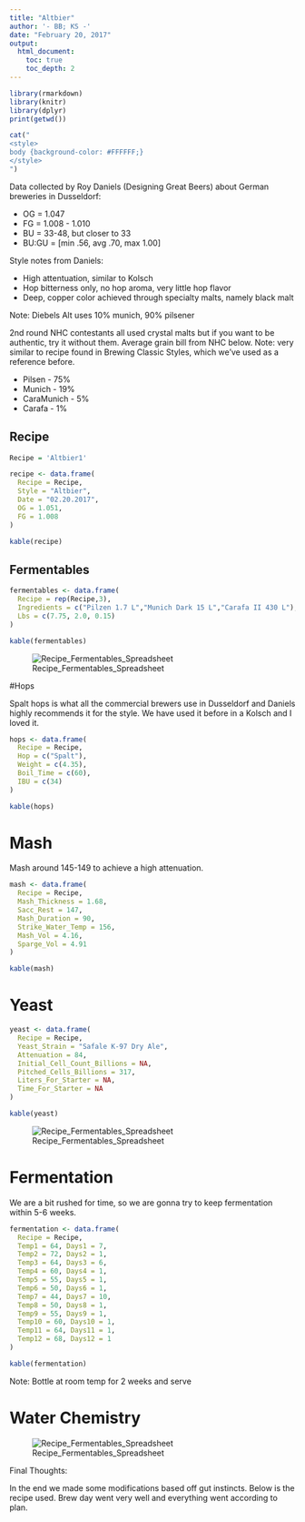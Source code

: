 ```yaml
---
title: "Altbier"
author: '- BB; KS -'
date: "February 20, 2017"
output:
  html_document:
    toc: true
    toc_depth: 2
---
```


```r
library(rmarkdown)
library(knitr)
library(dplyr)
print(getwd())
```

```r
cat("
<style>
body {background-color: #FFFFFF;}
</style>
")
```

Data collected by Roy Daniels (Designing Great Beers) about German breweries in Dusseldorf:

* OG = 1.047
* FG = 1.008 - 1.010
* BU = 33-48, but closer to 33
* BU:GU = [min .56, avg .70, max 1.00]

Style notes from Daniels:

* High attentuation, similar to Kolsch
* Hop bitterness only, no hop aroma, very little hop flavor
* Deep, copper color achieved through specialty malts, namely black malt

Note: Diebels Alt uses 10% munich, 90% pilsener

2nd round NHC contestants all used crystal malts but if you want to be authentic, try it without them. Average grain bill from NHC below. Note: very similar to recipe found in Brewing Classic Styles, which we've used as a reference before.

* Pilsen - 75%
* Munich - 19%
* CaraMunich - 5%
* Carafa - 1%

## Recipe
```r
Recipe = 'Altbier1'

recipe <- data.frame(
  Recipe = Recipe,
  Style = "Altbier",
  Date = "02.20.2017",
  OG = 1.051,
  FG = 1.008 
)

kable(recipe)
```

## Fermentables
```r
fermentables <- data.frame(
  Recipe = rep(Recipe,3),
  Ingredients = c("Pilzen 1.7 L","Munich Dark 15 L","Carafa II 430 L"),
  Lbs = c(7.75, 2.0, 0.15)
)

kable(fermentables)
```

![Recipe_Fermentables_Spreadsheet](./recipe_fermentables.png)

#Hops

Spalt hops is what all the commercial brewers use in Dusseldorf and Daniels highly recommends it for the style. We have used it before in a Kolsch and I loved it.

```r
hops <- data.frame(
  Recipe = Recipe,
  Hop = c("Spalt"),
  Weight = c(4.35),
  Boil_Time = c(60),
  IBU = c(34)
)

kable(hops)
```

# Mash

Mash around 145-149 to achieve a high attenuation.

```r
mash <- data.frame(
  Recipe = Recipe,
  Mash_Thickness = 1.68,
  Sacc_Rest = 147,
  Mash_Duration = 90,
  Strike_Water_Temp = 156,
  Mash_Vol = 4.16,
  Sparge_Vol = 4.91
)

kable(mash)
```

# Yeast

```r
yeast <- data.frame(
  Recipe = Recipe,
  Yeast_Strain = "Safale K-97 Dry Ale",
  Attenuation = 84,
  Initial_Cell_Count_Billions = NA,
  Pitched_Cells_Billions = 317,
  Liters_For_Starter = NA,
  Time_For_Starter = NA
)

kable(yeast)
```

![Recipe_Fermentables_Spreadsheet](./yeast_hops_mash.png)

# Fermentation

We are a bit rushed for time, so we are gonna try to keep fermentation within 5-6 weeks.

```r
fermentation <- data.frame(
  Recipe = Recipe,
  Temp1 = 64, Days1 = 7,
  Temp2 = 72, Days2 = 1,
  Temp3 = 64, Days3 = 6,
  Temp4 = 60, Days4 = 1,
  Temp5 = 55, Days5 = 1,
  Temp6 = 50, Days6 = 1,
  Temp7 = 44, Days7 = 10,
  Temp8 = 50, Days8 = 1,
  Temp9 = 55, Days9 = 1,
  Temp10 = 60, Days10 = 1,
  Temp11 = 64, Days11 = 1,
  Temp12 = 68, Days12 = 1
)

kable(fermentation)
```

Note: Bottle at room temp for 2 weeks and serve

# Water Chemistry

![Recipe_Fermentables_Spreadsheet](./water_chemistry.png)

Final Thoughts:
 
In the end we made some modifications based off gut instincts. Below is the recipe used. Brew day went very well and everything went according to plan. 


